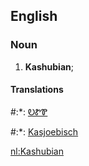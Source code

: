 ==English==
===Noun===
#'''Kashubian'''; 

====Translations====
#:*{{chr}}: [[ᎧᏑᏈ]]
#:*{{nl}}: [[Kasjoebisch]] {{n}}

[[nl:Kashubian]]